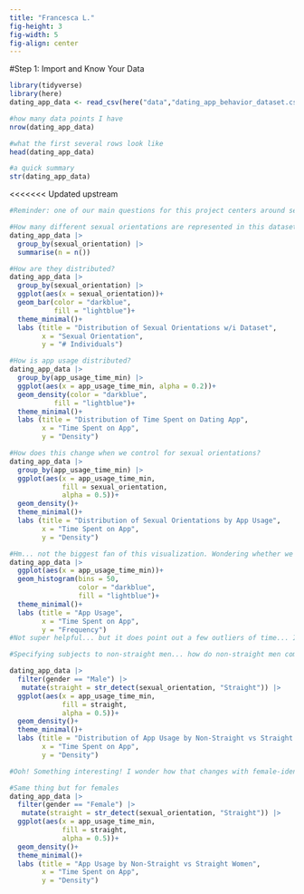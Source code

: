 ```yaml
---
title: "Francesca L."
fig-height: 3
fig-width: 5
fig-align: center
---
```


#Step 1: Import and Know Your Data
```r
library(tidyverse)
library(here)
dating_app_data <- read_csv(here("data","dating_app_behavior_dataset.csv"))
```

```r
#how many data points I have
nrow(dating_app_data)

#what the first several rows look like
head(dating_app_data)

#a quick summary
str(dating_app_data)
```

<<<<<<< Updated upstream
```r
#Reminder: one of our main questions for this project centers around sexual orientation and the factors that may give evidence to what the user's "app mentality" looks like. To do this, it may be helpful to *first* investigate this data set based on different sexual orientations. 

#How many different sexual orientations are represented in this dataset? Answer: 8
dating_app_data |>
  group_by(sexual_orientation) |>
  summarise(n = n())

#How are they distributed?
dating_app_data |>
  group_by(sexual_orientation) |>
  ggplot(aes(x = sexual_orientation))+
  geom_bar(color = "darkblue",
           fill = "lightblue")+
  theme_minimal()+ 
  labs (title = "Distribution of Sexual Orientations w/i Dataset", 
        x = "Sexual Orientation", 
        y = "# Individuals")
```

```r
#How is app usage distributed?
dating_app_data |>
  group_by(app_usage_time_min) |>
  ggplot(aes(x = app_usage_time_min, alpha = 0.2))+
  geom_density(color = "darkblue",
           fill = "lightblue")+
  theme_minimal()+ 
  labs (title = "Distribution of Time Spent on Dating App", 
        x = "Time Spent on App", 
        y = "Density")
```

```r
#How does this change when we control for sexual orientations?
dating_app_data |>
  group_by(app_usage_time_min) |>
  ggplot(aes(x = app_usage_time_min, 
             fill = sexual_orientation,
             alpha = 0.5))+
  geom_density()+
  theme_minimal()+ 
  labs (title = "Distribution of Sexual Orientations by App Usage", 
        x = "Time Spent on App", 
        y = "Density")
```

```r
#Hm... not the biggest fan of this visualization. Wondering whether we can break up the minutes into chunks? More like a histogram?
dating_app_data |>
  ggplot(aes(x = app_usage_time_min))+
  geom_histogram(bins = 50, 
                 color = "darkblue", 
                 fill = "lightblue")+
  theme_minimal()+ 
  labs (title = "App Usage", 
        x = "Time Spent on App", 
        y = "Frequency")
#Not super helpful... but it does point out a few outliers of time... I guess?
```
```r
#Specifying subjects to non-straight men... how do non-straight men compare against straight men in terms of app-usage?

dating_app_data |>
  filter(gender == "Male") |>
   mutate(straight = str_detect(sexual_orientation, "Straight")) |>
  ggplot(aes(x = app_usage_time_min,
             fill = straight,
             alpha = 0.5))+
  geom_density()+
  theme_minimal()+ 
  labs (title = "Distribution of App Usage by Non-Straight vs Straight Men", 
        x = "Time Spent on App", 
        y = "Density")

#Ooh! Something interesting! I wonder how that changes with female-identifying folks...
```

```r
#Same thing but for females
dating_app_data |>
  filter(gender == "Female") |>
   mutate(straight = str_detect(sexual_orientation, "Straight")) |>
  ggplot(aes(x = app_usage_time_min,
             fill = straight,
             alpha = 0.5))+
  geom_density()+
  theme_minimal()+ 
  labs (title = "App Usage by Non-Straight vs Straight Women", 
        x = "Time Spent on App", 
        y = "Density")
```


